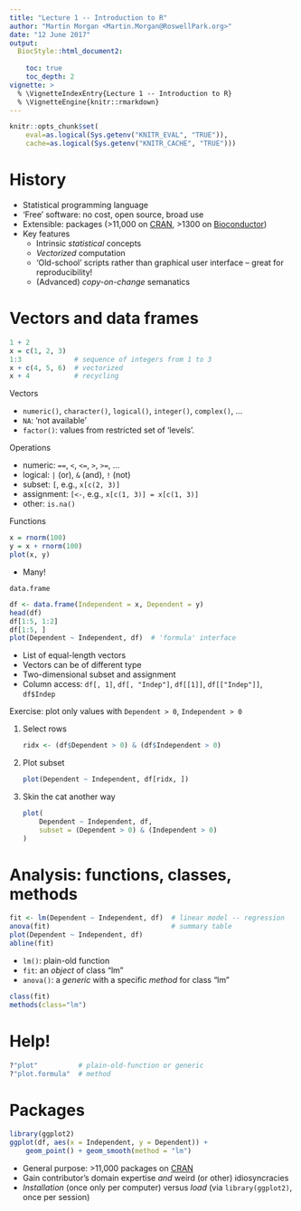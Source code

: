 ```yaml
---
title: "Lecture 1 -- Introduction to R"
author: "Martin Morgan <Martin.Morgan@RoswellPark.org>"
date: "12 June 2017"
output:
  BiocStyle::html_document2:
  
    toc: true
    toc_depth: 2
vignette: >
  % \VignetteIndexEntry{Lecture 1 -- Introduction to R}
  % \VignetteEngine{knitr::rmarkdown}
---
```


```r
knitr::opts_chunk$set(
    eval=as.logical(Sys.getenv("KNITR_EVAL", "TRUE")),
    cache=as.logical(Sys.getenv("KNITR_CACHE", "TRUE")))
```

# History

- Statistical programming language
- 'Free' software: no cost, open source, broad use
- Extensible: packages (>11,000 on [CRAN][], >1300 on [Bioconductor][])
- Key features
    - Intrinsic _statistical_ concepts
    - _Vectorized_ computation
    - 'Old-school' scripts rather than graphical user interface -- great
      for reproducibility!
    - (Advanced) _copy-on-change_ semanatics

# Vectors and data frames

```r
1 + 2
x = c(1, 2, 3)
1:3             # sequence of integers from 1 to 3
x + c(4, 5, 6)  # vectorized
x + 4           # recycling
```

Vectors

- `numeric()`, `character()`, `logical()`, `integer()`, `complex()`, ...
- `NA`: 'not available'
- `factor()`: values from restricted set of 'levels'.

Operations

- numeric: `==`, `<`, `<=`, `>`, `>=`, ...
- logical: `|` (or), `&` (and), `!` (not)
- subset: `[`, e.g., `x[c(2, 3)]`
- assignment: `[<-`, e.g., `x[c(1, 3)] = x[c(1, 3)]`
- other: `is.na()`

Functions

```r
x = rnorm(100)
y = x + rnorm(100)
plot(x, y)
```

- Many!

`data.frame`

```r
df <- data.frame(Independent = x, Dependent = y)
head(df)
df[1:5, 1:2]
df[1:5, ]
plot(Dependent ~ Independent, df)  # 'formula' interface
```

- List of equal-length vectors
- Vectors can be of different type
- Two-dimensional subset and assignment
- Column access: `df[, 1]`, `df[, "Indep"]`, `df[[1]]`,
  `df[["Indep"]]`, `df$Indep`
  
Exercise: plot only values with `Dependent > 0`, `Independent > 0`

1. Select rows

    ```r
    ridx <- (df$Dependent > 0) & (df$Independent > 0)
    ```

2. Plot subset

    ```r
    plot(Dependent ~ Independent, df[ridx, ])
    ```
    
3. Skin the cat another way

    ```r
    plot(
        Dependent ~ Independent, df,
        subset = (Dependent > 0) & (Independent > 0)
    )
    ```
    
# Analysis: functions, classes, methods

```r
fit <- lm(Dependent ~ Independent, df)  # linear model -- regression
anova(fit)                              # summary table
plot(Dependent ~ Independent, df)
abline(fit)
```

- `lm()`: plain-old function
- `fit`: an _object_ of class "lm"
- `anova()`: a _generic_ with a specific _method_ for class "lm"

```r
class(fit)
methods(class="lm")
```

# Help!

```r
?"plot"          # plain-old-function or generic
?"plot.formula"  # method
```

# Packages


```r
library(ggplot2)
ggplot(df, aes(x = Independent, y = Dependent)) +
    geom_point() + geom_smooth(method = "lm")
```

- General purpose: >11,000 packages on [CRAN][]
- Gain contributor's domain expertise _and_ weird (or other) idiosyncracies
- _Installation_ (once only per computer) versus _load_ (via
  `library(ggplot2)`, once per session)

[CRAN]: https://cran.r-project.org
[Bioconductor]: https://bioconductor.org
